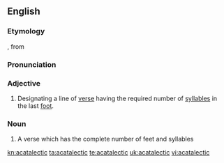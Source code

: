 ==English==

===Etymology===
{{etyl|LL.}} {{term|acatalecticus|acatalēcticus|lang=la}}, from {{etyl|grc}} {{term|akatalēktikos|ακατάληκτος|leaving off|lang=grc}}

===Pronunciation===
{{a|US}} {{IPA|/ˌeɪ.ˌkæt.ə.ˈlɛk.tɪk/}}

===Adjective===
{{head|en|adjective}}

# {{context|poetry|prosody}} Designating a line of [[verse]] having the required number of [[syllables]] in the last [[foot]].

===Noun===
{{en-noun}}

# {{context|poetry|prosody}} A verse which has the complete number of feet and syllables

[[kn:acatalectic]]
[[ta:acatalectic]]
[[te:acatalectic]]
[[uk:acatalectic]]
[[vi:acatalectic]]